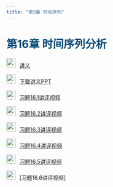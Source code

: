 ```yaml
---
title: "第5篇 时间序列"
---
```


<h1 style="color: #044875;"> 第16章 时间序列分析 </h1>

<img src="img/teacher.png" alt="讲义" style="width: 24px; height: 24px;margin-right: 10px">[讲义](https://lizongzhang.github.io/excelstat/chap16.html)

<img src="img/download.png" alt="讲义" style="width: 24px; height: 24px;margin-right: 10px">[下载讲义PPT](https://github.com/lizongzhang/excelstat/blob/main/docs/chap16_slide.pptx?raw=true)

<img src="img/video.png" alt="讲义" style="width: 24px; height: 24px;margin-right: 10px">[习题16.1讲评视频](https://www.bilibili.com/video/BV1hS411P7Cz/)

<img src="img/video.png" alt="讲义" style="width: 24px; height: 24px;margin-right: 10px">[习题16.2讲评视频](https://www.bilibili.com/video/BV1Fb421v7Sw/)

<img src="img/video.png" alt="讲义" style="width: 24px; height: 24px;margin-right: 10px">[习题16.3讲评视频](https://www.bilibili.com/video/BV1tf421D7pP/)

<img src="img/video.png" alt="讲义" style="width: 24px; height: 24px;margin-right: 10px">[习题16.4讲评视频](https://www.bilibili.com/video/BV1v1421C729/)

<img src="img/video.png" alt="讲义" style="width: 24px; height: 24px;margin-right: 10px">[习题16.5讲评视频](https://www.bilibili.com/video/BV1LT421e7oS/)

<img src="img/video.png" alt="讲义" style="width: 24px; height: 24px;margin-right: 10px">[习题16.6讲评视频]<to be updated>